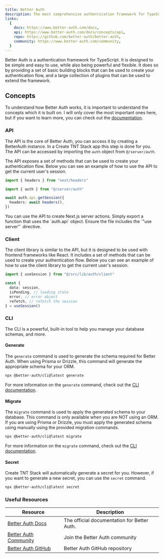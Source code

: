 ```yaml
---
title: Better Auth
description: The most comprehensive authentication framework for TypeScript.
links:
  {
    docs: https://www.better-auth.com/docs,
    api: https://www.better-auth.com/docs/concepts/api,
    repo: https://github.com/better-auth/better-auth,
    community: https://www.better-auth.com/community,
  }
---
```


Better Auth is a authentication framework for TypeScript. It is designed to be
simple and easy to use, while also being powerful and flexible. It does so by
providing a set of basic building blocks that can be used to create your
authentication flow, and a large collection of plugins that can be used to
extend the framework.

## Concepts

To understand how Better Auth works, it is important to understand the concepts
which it is built on. I will only cover the most important ones here, but if you
want to learn more, you can check out the
[documentation](https://www.better-auth.com/docs/concepts/api).

### API

The API is the core of Better Auth, you can access it by creating a BetterAuth
instance. In a Create TNT Stack app this step is done for you. The API can be
accessed by importing the `auth` object from `@/server/auth`.

The API exposes a set of methods that can be used to create your authentication
flow. Below you can see an example of how to use the API to get the current
user's session.

```ts
import { headers } from "next/headers"

import { auth } from "@/server/auth"

await auth.api.getSession({
  headers: await headers(),
})
```

<Callout type="info" title="Tip">
  You can use the API to create Next.js server actions. Simply export a function
  that uses the `auth.api` object. Ensure the file includes the `"use server"`
  directive.
</Callout>

### Client

The client library is similar to the API, but it is designed to be used with
frontend frameworks like React. It includes a set of methods that can be used to
create your authentication flow. Below you can see an example of how to use the
client library to get the current user's session.

```ts
import { useSession } from "@/src/lib/auth/client"

const {
  data: session,
  isPending, // loading state
  error, // error object
  refetch, // refetch the session
} = useSession()
```

### CLI

The CLI is a powerful, built-in tool to help you manage your database schemas,
and more.

#### Generate

The `generate` command is used to generate the schema required for Better Auth.
When using Prisma or Drizzle, this command will generate the appropriate schema
for your ORM.

```bash
npx @better-auth/cli@latest generate
```

For more information on the `generate` command, check out the
[CLI documentation](https://www.better-auth.com/docs/concepts/cli#generate).

#### Migrate

The `migrate` command is used to apply the generated schema to your database.
This command is only available when you are NOT using an ORM. If you are using
Prisma or Drizzle, you must apply the generated schema using manually using the
provided migration commands.

```bash
npx @better-auth/cli@latest migrate
```

For more information on the `migrate` command, check out the
[CLI documentation](https://www.better-auth.com/docs/concepts/cli#migrate).

#### Secret

Create TNT Stack will automatically generate a secret for you. However, if you
want to generate a new secret, you can use the `secret` command.

```bash
npx @better-auth/cli@latest secret
```

### Useful Resources

| Resource                                                         | Description                                 |
| ---------------------------------------------------------------- | ------------------------------------------- |
| [Better Auth Docs](https://www.better-auth.com/docs)             | The official documentation for Better Auth. |
| [Better Auth Community](https://www.better-auth.com/community)   | Join the Better Auth community              |
| [Better Auth GitHub](https://github.com/better-auth/better-auth) | Better Auth GitHub repository               |

